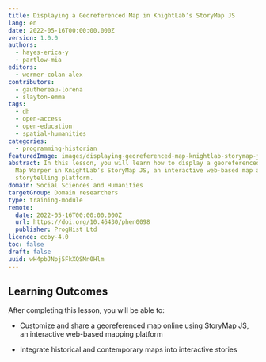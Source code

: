 ```yaml
---
title: Displaying a Georeferenced Map in KnightLab’s StoryMap JS
lang: en
date: 2022-05-16T00:00:00.000Z
version: 1.0.0
authors:
  - hayes-erica-y
  - partlow-mia
editors:
  - wermer-colan-alex
contributors:
  - gauthereau-lorena
  - slayton-emma
tags:
  - dh
  - open-access
  - open-education
  - spatial-humanities
categories:
  - programming-historian
featuredImage: images/displaying-georeferenced-map-knightlab-storymap-js.png
abstract: In this lesson, you will learn how to display a georeferenced map from
  Map Warper in KnightLab’s StoryMap JS, an interactive web-based map and
  storytelling platform.
domain: Social Sciences and Humanities
targetGroup: Domain researchers
type: training-module
remote:
  date: 2022-05-16T00:00:00.000Z
  url: https://doi.org/10.46430/phen0098
  publisher: ProgHist Ltd
licence: ccby-4.0
toc: false
draft: false
uuid: wH4pbJNpj5FkXQSMn0Hlm
---
```

## Learning Outcomes

After completing this lesson, you will be able to:

- Customize and share a georeferenced map online using StoryMap JS, an interactive web-based mapping platform
- Integrate historical and contemporary maps into interactive stories

  <ExternalResource title="Interested in learning more?" subtitle="Check out this lesson on Programming Historian's website" url="https://doi.org/10.46430/phen0098"/>